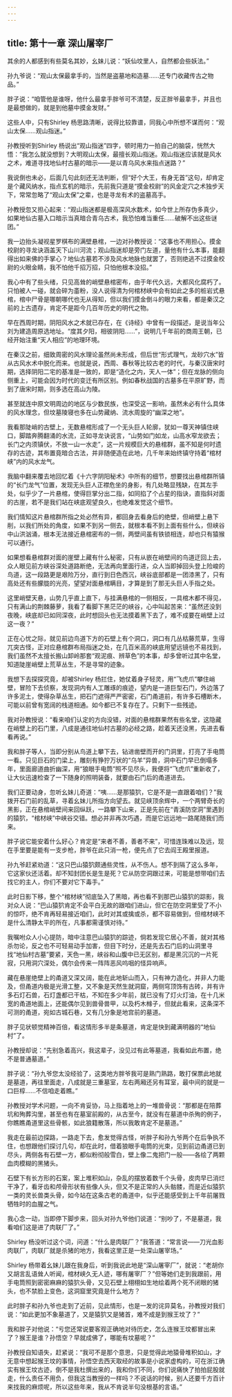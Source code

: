 ```yaml
---
---
---
```

title: 第十一章 深山屠宰厂
---




其余的人都感到有些莫名其妙，幺妹儿说：“妖仙坟里人，自然都会些妖法。”

孙九爷说：“观山太保最拿手的，当然是盗墓地和造墓……还专门收藏传古之物品。”

胖子说：“咱管他是谁呀，他什么最拿手胖爷可不清楚，反正胖爷最拿手，并且也是最想做的，就是到他墓中摸金发财。”

这些人中，只有Shirley 杨思路清晰，说得比较靠谱，同我心中所想不谋而何：“观山太保……观山指迷。”

孙教授听到Shirley 杨说出“观山指迷”四字，顿时用力一拍自己的脑袋，恍然大悟：“我怎么就没想到？大明观山太保，最擅长观山指迷。观山指迷应该就是风水之术，难道寻找地仙村古墓的暗示——是以青乌风水来指点迷路？”

我说倒也未必，后面几句此刻还无法判断，但“好个大王，有身无首”这句，却肯定是个藏风纳水，指点玄机的暗示，先前我只道是“摸金校尉”的风金定穴之术独步天下，常常忽略了“观山太保”之辈，也是寻龙有术的盗墓高手。

孙教授忽又担心起来：“观山指迷都是极高深风水数术，如今世上所存伪多真少，如果地仙古墓入口暗示当真暗合青乌古术，我恐怕难当重任……破解不出这些谜团。”

我一边抬头凝视星罗棋布的满壁悬棺，一边对孙教授说：“这事也不用担心。摸金校尉的寻龙诀涵盖天下山川河流；观山指迷却是旁门左道，量他有什么本事，能翻得出如来佛的手掌心？地仙古墓若不涉及风水地脉也就罢了，否则绝逃不过摸金校尉的火眼金睛，我不怕他千招万招，只怕他根本没招。”

我心中有了些头绪，只见高耸的峭壁悬棺密布，由于年代久远，大都风化腐朽了。只怕被人一碰，就会碎为齑粉，没人说得清为何棺材峡中会有如此之多的桩岩式悬棺，棺中尸骨是哪朝哪代也无从得知，但以我们摸金倒斗的眼力来看，都是秦汉之前的上古遗存，肯定不是距今几百年历史的明代之物。

早在西周时期，阴阳风水之术就已存在，在《诗经》中曾有一段描述，是说当年公刘为建造周原选地址。“度其夕阳，相彼阴阳……”，说明几千年前的商周王朝，已经开始注重“天人相应”的地理环境。

在秦汉之前，细致周密的风水理论虽然尚未形成，但后世“形式理气，龙砂穴水”皆从古风水术中脱化而来。也就是说，西周、春秋等比较古老的时代，与秦汉唐宋时期，选择阴阳二宅的基准是一致的，即是“造化之内，天人一体”；但在龙脉的侧向侧重上，可能会因为时代的变迁有所区别。例如春秋战国的古墓多在平原旷野，而到了唐宋时期，则多选在高山为陵。

甚至就连中原文明周边的地区与少数民族，也深受这一影响，虽然未必有什么具体的风水理念，但坟墓陵寝也多在山势藏纳、流水周旋的“幽深之地”。

我看那陡峭的古壁上，无数悬棺形成了一个无头巨人轮廓，犹如一尊天神镇住峡口，脚踏奔腾翻涌的水流，正如寻龙诀说言，“山势如门如龙，山高水窄龙欲去；长门之内须镇伏，不放一山一水走”，这一片规模巨大的悬棺群，虽不知是何时遗存的古迹，其布置竟暗合古法，并非随便造在此地，几千年来始终镇守持着“棺材峡”内的风水龙气。

我脑中翻来覆去地回忆着《十六字阴阳秘术》中所有的细节，想要找出悬棺群所镇的“长门龙气”位置，发现无头巨人正襟危坐的身影，有几处略显残缺，在其左手处，似乎少了一片悬棺，使得巨掌分出二指，如同掐了个占星的指诀，直指斜对面的古崖，若不是我们站在峡底观望良久，也绝难发觉这个细节。

我们情知这片悬棺群所指之处必然有异，都回身去看身后的绝壁，但峭壁上悬下削，以我们所处的角度，如果不到另一侧去，就根本看不到上面有些什么，但峡谷中山洪汹涌，根本无法接近悬棺密布的一侧，两壁间虽有铁锁相连，却也只有猿猴可以通行。

如果想看悬棺群对面的崖壁上藏有什么秘密，只有从嵌在峭壁间的鸟道迂回上去，众人眼见前方峡谷深处道路断绝，无法再向里面行进，众人当即掉回头登上险峻的鸟道，这一段路更是艰险万分，直行到日色西沉，峡谷底部都是一团漆黑了，只有高处还有些朦胧的光亮，望望对面悬棺瞒目，才算是到了那无头巨人手指之处。

这里峭壁天悬，山势几乎直上直下，与挂满悬棺的一侧相反，一具棺木都不得见，只有满山的荆棘藤萝，我看了看脚下黑茫茫的峡谷，心中叫起苦来：“虽然还没到夜晚，峡底却已如同深夜，此时想回头也无法摸着黑下去了，难不成要在峭壁上过这一夜？”

正在心忧之际，就见前边鸟道下方的石壁上有个洞口，洞口有几丛枯藤荒草，生得兀突古怪，正对应悬棺群布局指迷之处，在几百米高的峡底用望远镜也不易找到，我们虽然不太擅长搬山卸岭那套“观泥痕、辨草色”的本事，却多曾听过其中名堂，知道陡崖峭壁上荒草丛生，不是寻常的迹象。

我想下去探探究竟，却被Shirley 杨拦住，她仗着身子轻灵，用“飞虎爪”攀住峭壁，冒险下去侦察，发现洞内有人工雕琢的痕迹，望内是一道巨型石门，外边落了许多泥土，使得杂草丛生，把石门遮得严严密密，石门甬道前，有许多石槽断木，可能以前曾有宽阔的栈道相通。如今都已不复存在了。只剩下一些残迹。

我对孙教授说：“看来咱们认定的方向没错，对面的悬棺群果然有些名堂，这隐藏在峭壁上的石门里，八成是通往地仙村古墓的必经之路，趁着天还没黑，先进去看看再说。”

我和胖子等人，当即分别从鸟道上攀下去，钻进凿壁而开的门洞里，打亮了手电筒一看。只见巨石的门梁上，雕刻有狰狞万状的“乌羊”异兽，洞中石门早已倒塌多年，里面廊道曲折幽深，用“狼眼手电筒”照不见尽头，我便将“飞虎爪”重新收了，让大伙迅速检查了一下随身的照明装备，就要由石门后的甬道进去。

我们正要动身，忽听幺妹儿奇道：“咦……是那猿狖，它是不是一直跟着咱们？”我拨开石门前的乱草，寻着幺妹儿所指方向望去。就见峡顶余辉中，一个两臂奇长的黑影，正在悬棺峭壁间来回纵跃，一路攀下山来，正是先前在“青溪防空洞”里遇到的猿狖，“棺材峡”中峡谷交错。想必并非再次巧遇，而是它远远地一路尾随我们而来。

胖子说它能安着什么好心？肯定是“来者不善，善者不来”，可惜连珠难以及远，现在手里要是能有一支步枪，胖爷在此只消一枪，便先点了它去阎王殿里报道。

孙九爷赶紧劝道：“这只巴山猿狖颇通些灵性，从不伤人。想不到隔了这么多年，它这家伙还活着。却不知封团长是生是死？它从防空洞跟过来，可能是想带咱们去找它的主人，你们不要对它下毒手。”

此时日影下移，整个“棺材峡”彻底坠入了黑暗，再也看不到那巴山猿狖的踪影，我对众人说：“巴山猿狖肯定不会平白无故的跟咱们进山，但它在防空洞里受了不小的惊吓，绝不肯再轻易接近咱们，此时对其或擒或杀，都不容易做到，但棺材峡不是什么清静太平的所在，凡事都需谨慎对待。”

我嘱咐众人小心提防，暗中注意巴山猿狖的踪迹，倘若发现它居心不善，就对其格杀勿论，反之也不可轻易动手加害，但目下时分，还是先去石门后的山洞里寻找“地仙村古墓”要紧，天色一黑，峡谷和山腹中已无区别，都是黑沉沉的一片死寂，只用洞穴深处，偶尔会传来一阵阵恶风呜咽的怪异响声。

藏在悬崖绝壁上的甬道又深又阔，能在此地斩山而入，只有神力造化，并非人力能及，但甬道内极是光滑工整，又不象是天然生就洞窟，两侧穹顶饰有古砖，并有许多石灯石兽，石灯盏都已干枯，不知在多少年前，就已没有了灯火灯油，在十几米宽的甬道地面上，还能偶尔见到兽骨兽甲，以及朽木橼子，但就此看来，这条深不可测的甬道，宛如古城石巷，又有几分象是地宫前的墓道。

胖子见状顿觉精神百倍，看这情形多半是条墓道，肯定是快到藏满明器的“地仙村”了。

孙教授却说：“先别急着高兴，我这辈子，没见过有此等墓道，我看如此布置，绝不是普通墓道。”

胖子说：“孙九爷您太没经验了，这类地方胖爷我可是熟门熟路，敢打保票此地就是墓道，再往里面走，八成就是三重墓室，左右两厢还另有耳室，最中间的就是一口巨椁……不信咱走着瞧。”

孙教授对学术问题，一向不肯妥协，马上指着地上的一堆兽骨说：“那都是在陪葬坑和殉葬沟里，甚至也有在墓室前殿的，从古至今，就没有在墓道中杀殉的例子，你瞧瞧甬道里这些骨骸，如此狼籍散落，所以我敢肯定不是墓道。”

我走在最前边探路，一路走下去，愈发觉得古怪，听胖子和孙九爷两个在后争执不住，也想跟他们探讨几句，却在此时，借着狼眼手电筒的光束，见到前边甬道已到尽头，两侧各有石壁一方，都似粉彻般雪白，壁上像二鬼把门一般——各绘了两颗血肉模糊的黑猪头。

石壁下有长方形的石案，案上堆积如山，杂乱的摆放着数千个头骨，皮肉早已消烂干净了，看牙齿和颅骨形状有些像人头，但又不是正常的人头骷髅，而是近似猿狖一类的灵长兽类头骨，如今站在这条古老的甬道中，似乎还能感受到上千年前屠戮牺牲时的血腥之气。

我心念一动，当即停下脚步来，回头对孙九爷他们说道：“别吵了，不是墓道，我看咱们这是进了肉联厂了。”

Shirley 杨没听过这个词，问道：“什么是肉联厂？”我答道：“常言说——刀光血影肉联厂，肉联厂就是杀猪的地方，我看这里正是一处深山屠宰场。”

Shirley 杨带着幺妹儿跟在我身后，听到我说此地是“深山屠宰厂”，就说：“老胡你又胡言乱语耸人听闻，棺材峡久无人迹，哪有屠宰厂？”但等她们走到我跟前，用手电筒照到密密麻麻的猿狖头骨，又见石壁上栩栩如生地绘着两个死不闭眼的猪头，也不禁脸上变色，这洞窟里究竟是什么地方？

此时胖子和孙九爷也走到了近前，见此情形，也是一发的诧异莫名，孙教授对我们说：“如此更加不象墓道了，又是猿狖又是猪首，难不成是到猴王坟了？”

我和胖子对他说：“亏您还常说要客观正确地对待历史，怎么连猴王坟都冒出来了？猴王是谁？孙悟空？早就成佛了，哪能有坟墓呢？”

孙教授自知语失，赶紧说：“我可不是那个意思，只是觉得此地猿骨堆积如山，才无意中想起猴王坟的事情，孙悟空去西天取经的故事是小说家虚构的，可在浙江确实有猴王坟古迹，倒不是我杜撰出来的，我和你们不同，你们说痛快了拍拍屁股就走，什么责任不用负，但我这当教授的一样吗？不说话的时候，别人还要千方百计来找我的麻烦呢，所以这些年来，我从不肯说半句没根基的言语。”